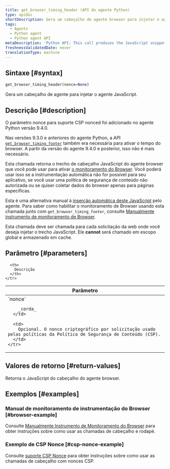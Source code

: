 ```yaml
---
title: get_browser_timing_header (API do agente Python)
type: apiDoc
shortDescription: Gera um cabeçalho de agente browser para injetar o agente JavaScript.
tags:
  - Agents
  - Python agent
  - Python agent API
metaDescription: 'Python API: This call produces the JavaScript snippet you can use to set up browser monitoring.'
freshnessValidatedDate: never
translationType: machine
---
```


## Sintaxe [#syntax]

```py
get_browser_timing_header(nonce=None)
```

Gera um cabeçalho de agente <InlinePopover type="browser"/>para injetar o agente JavaScript.

## Descrição [#description]

<Callout variant="important">
  O parâmetro nonce para suporte CSP nonced foi adicionado no agente Python versão 9.4.0.

  Nas versões 9.3.0 e anteriores do agente Python, a API [`get_browser_timing_footer`](/docs/agents/python-agent/python-agent-api/get_browser_timing_footer) também era necessária para ativar o tempo do browser. A partir da versão do agente 9.4.0 e posterior, isso não é mais necessário.
</Callout>

Esta chamada retorna o trecho de cabeçalho JavaScript do agente browser que você pode usar para ativar [o monitoramento do Browser](/docs/agents/python-agent/supported-features/page-load-timing-python). Você poderá usar isso se a instrumentação automática não for possível para seu aplicativo, se você usar uma política de segurança de conteúdo não autorizada ou se quiser coletar dados do browser apenas para páginas específicas.

Esta é uma alternativa manual à [inserção automática deste JavaScript](/docs/browser/new-relic-browser/installation-configuration/add-apps-new-relic-browser#select-apm-app) pelo agente. Para saber como habilitar o monitoramento de Browser usando esta chamada junto com `get_browser_timing_footer`, consulte [Manualmente instrumento de monitoramento de Browser](/docs/agents/python-agent/supported-features/page-load-timing-python#manual_instrumentation).

Esta chamada deve ser chamada para cada solicitação da web onde você deseja injetar o trecho JavaScript. Ele <DoNotTranslate>**cannot**</DoNotTranslate> será chamado em escopo global e armazenado em cache.

## Parâmetro [#parameters]

<table>
  <thead>
    <tr>
      <th width="25%">
        Parâmetro
      </th>

      <th>
        Descrição
      </th>
    </tr>
  </thead>

  <tbody>
    <tr>
      <td>
        `nonce`

        _corda_
      </td>

      <td>
        Opcional. O nonce criptográfico por solicitação usado pelas políticas da Política de Segurança de Conteúdo (CSP).
      </td>
    </tr>
  </tbody>
</table>

## Valores de retorno [#return-values]

Retorna o JavaScript do cabeçalho do agente browser.

## Exemplos [#examples]

### Manual de monitoramento de instrumentação do Browser [#browser-example]

Consulte [Manualmente Instrumento de Monitoramento do Browser](/docs/agents/python-agent/supported-features/page-load-timing-python#manual_instrumentation) para obter instruções sobre como usar as chamadas de cabeçalho e rodapé.

### Exemplo de CSP Nonce [#csp-nonce-example]

Consulte [suporte CSP Nonce](/docs/agents/python-agent/supported-features/page-load-timing-python#csp-nonce-support) para obter instruções sobre como usar as chamadas de cabeçalho com nonces CSP.